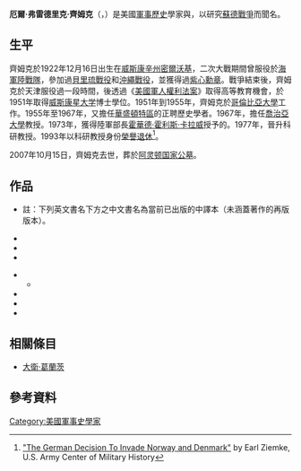 {{noteTA
|G1=Military
|G2=地名
}}
{{Infobox scholar
| name=厄爾·弗雷德里克·齊姆克
| region=[[美國|美國]]
| birth_date={{birth date|1922|12|16|df=y}}
| birth_place=美國[[威斯康辛州|威斯康辛州]][[密爾沃基|密爾沃基]]
| death_date={{death date and age|2007|10|15|1922|12|16|df=y}}
| main_interests =
*[[第二次世界大戰|第二次世界大戰]]
*[[蘇德戰爭|蘇德戰爭]]
| notable_ideas=
| major_works=
*《从斯大林格勒到柏林》
}}
'''厄爾·弗雷德里克·齊姆克'''（{{lang-en|Earl Frederick Ziemke}}，{{bd|1922年|12月16日|2007年|10月15日|catIdx=Ziemke}}）是美國[[軍事歷史|軍事歷史]]學家與，以研究[[蘇德戰爭|蘇德戰爭]]而聞名。

==生平==
齊姆克於1922年12月16日出生在[[威斯康辛州|威斯康辛州]][[密爾沃基|密爾沃基]]，二次大戰期間曾服役於[[美國海軍陸戰隊|海軍陸戰隊]]，參加過[[貝里琉戰役|貝里琉戰役]]和[[沖繩戰役|沖繩戰役]]，並獲得過[[紫心勳章|紫心勳章]]。戰爭結束後，齊姆克於天津服役過一段時間，後透過《[[美國軍人權利法案|美國軍人權利法案]]》取得高等教育機會，於1951年取得[[威斯康星大学麦迪逊分校|威斯康星大学]]博士學位。1951年到1955年，齊姆克於[[哥倫比亞大學|哥倫比亞大學]]{{le|應用社會研究局|Bureau of Applied Social Research}}工作。1955年至1967年，又擔任[[華盛頓特區|華盛頓特區]]{{le|美國陸軍軍事史中心|United States Army Center of Military History|美國陸軍軍事史首長辦公室}}的正聘歷史學者。1967年，擔任[[喬治亞大學|喬治亞大學]]教授。1973年，獲得陸軍部長[[霍華德·霍利斯·卡拉威|霍華德·霍利斯·卡拉威]]授予的{{le|公共服务功勋奖章|Meritorious Public Service Medal}}。1977年，晉升科研教授。1993年以科研教授身份[[榮譽退休|榮譽退休]]<ref name=mil>[http://www.history.army.mil/books/70-7_02.htm "The German Decision To Invade Norway and Denmark"] {{Wayback|url=http://www.history.army.mil/books/70-7_02.htm |date=20121020045217 }} by Earl Ziemke, U.S. Army Center of Military History</ref>。

2007年10月15日，齊姆克去世，葬於[[阿灵顿国家公墓|阿灵顿国家公墓]]。
==作品==
*註：下列英文書名下方之中文書名為當前已出版的中譯本（未涵蓋著作的再版版本）。
{{refbegin}}
*{{cite book |author1=Earl F. Ziemke |title=Battle for Berlin: End of the Third Reich |date=1972 |publisher=Ballantine Books |language=en}}
*{{cite web |author1=Earl F. Ziemke |title=The U.S. Army in the Occupation of Germany, 1944-1946 |url=https://history.army.mil/books/wwii/Occ-GY/ |website=history.army.mil |publisher=CENTER OF MILITARY HISTORY |location=WASHINGTON, D. C. |language=en |date=1990 |access-date=2020-12-16 |archive-date=2021-01-25 |archive-url=https://web.archive.org/web/20210125221612/https://history.army.mil/books/wwii/Occ-GY/ |dead-url=no }}
*{{cite book |last1=Ziemke |first1=Earl F. |title=The Soviet juggernaut |url=https://archive.org/details/sovietjuggernaut00ziem |date=1980 |publisher=Time-Life Books |location=Alexandria, Va. |isbn=978-0809433896 |language=en}}
{{refend}}
*{{cite book |last1=Ziemke |first1=Earl F. |title=Stalingrad to Berlin : the German defeat in the east |date=1986 |location=Washington, D.C. |isbn=9780880290593 |edition=[1st printing] |language=en}}
**{{cite book |author1=厄爾‧F. 齊姆克 |coauthors=葉欽卿 譯 |title=從斯大林格勒到柏林 |date=2020 |publisher=民主與建設出版社 |isbn=9787513930161 |language=zh}}
*{{cite book |last1=Ziemke |first1=Earl F. |title=Moscow to Stalingrad : decision in the east |date=1989 |publisher=Military Heritage Press |location=New York |isbn=9780880292948 |language=en}}
*{{cite book|last=Ziemke|first=Earl F.|title=German Northern Theatre/Ops 1940-45|year=2003|publisher=Naval & Military Press|language=en|isbn=978-1-84342-503-8}}
*{{cite book |last1=Ziemke |first1=Earl F. |title=The Red Army, 1918-1941 : from vanguard of world revolution to US ally |date=2004 |publisher=Frank Cass |location=London |isbn=978-0714655512 |language=en}}
==相關條目==
*[[大衛·葛蘭茨|大衛·葛蘭茨]]
==參考資料==
{{reflist}}
[[Category:美國軍事史學家|Category:美國軍事史學家]]